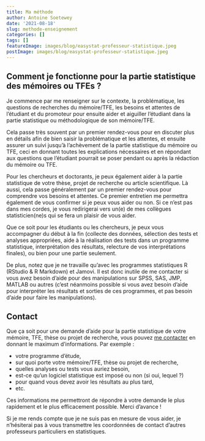 ```yaml
---
title: Ma méthode
author: Antoine Soetewey
date: '2021-08-18'
slug: methode-enseignement
categories: []
tags: []
featureImage: images/blog/easystat-professeur-statistique.jpeg
postImage: images/blog/easystat-professeur-statistique.jpeg
---
```


<!-- Ma méthode d'enseigement est différente en fonction que vous ayez besoin : -->

<!-- - de **cours particuliers** en statistique, probabilité, ou sur les logiciels R et Jamovi -->
<!-- - d'une aide à la réalisation des statistiques de votre **mémoire ou travail de fin d'études** (pour les étudiants), ou de votre **thèse ou article scientifique** (pour les doctorants et chercheurs) -->
<!-- - d'une **formation** sur le logiciel R ou Jamovi -->

<!-- ## Cours particuliers -->

<!-- Ma méthode d'enseignement est basée sur celle utilisée en travaux pratiques dans les universités, c'est-à-dire l'application de la théorie vue par le professeur en cours magistraux via des exercices et la compréhension de la matière (pourquoi ? comment ? à quoi ça sert ? l'interprétation, etc.), ce qui permettra à l'étudiant de mieux comprendre et donc mieux retenir. Je base mes cours sur la matière du professeur en y ajoutant mon expérience en tant qu'assistant en statistique et mon expertise quand c'est nécessaire. -->

<!-- De plus, je prends en compte les questions et interrogations de l'étudiant pour adapter le cours aux problèmes rencontrés. Cette méthode d'enseignement est donc particulièrement utile aux étudiants du supérieur (université ou haute école). -->

<!-- ## Mémoires, TFEs et recherches scientifiques -->

## Comment je fonctionne pour la partie statistique des mémoires ou TFEs ?

Je commence par me renseigner sur le contexte, la problématique, les questions de recherches du mémoire/TFE, les besoins et attentes de l'étudiant et du promoteur pour ensuite aider et aiguiller l'étudiant dans la partie statistique ou méthodologique de son mémoire/TFE.

Cela passe très souvent par un premier rendez-vous pour en discuter plus en détails afin de bien saisir la problématique et les attentes, et ensuite assurer un suivi jusqu'à l'achèvement de la partie statistique du mémoire ou TFE, ceci en donnant toutes les explications nécessaires et en répondant aux questions que l'étudiant pourrait se poser pendant ou après la rédaction du mémoire ou TFE.

Pour les chercheurs et doctorants, je peux également aider à la partie statistique de votre thèse, projet de recherche ou article scientifique. Là aussi, cela passe généralement par un premier rendez-vous pour comprendre vos besoins et attentes. Ce premier entretien me permettra également de vous confirmer si je peux vous aider ou non. Si ce n'est pas dans mes cordes, je vous redirigerai vers un(e) de mes collègues statisticien(ne)s qui se fera un plaisir de vous aider.

Que ce soit pour les étudiants ou les chercheurs, je peux vous accompagner du début à la fin (collecte des données, sélection des tests et analyses appropriées, aide à la réalisation des tests dans un programme statistique, interprétation des résultats, relecture de vos interprétations finales), ou bien pour une partie seulement.

De plus, notez que je ne travaille qu'avec les programmes statistiques R (RStudio & R Markdown) et Jamovi. Il est donc inutile de me contacter si vous avez besoin d'aide pour des manipulations sur SPSS, SAS, JMP, MATLAB ou autres (c'est néanmoins possible si vous avez besoin d'aide pour interpréter les résultats et sorties de ces programmes, et pas besoin d'aide pour faire les manipulations).

<!-- ## Formations -->

<!-- Ayant l'habitude de donner des formations et d'accompagner dans la partie statistique des mémoires/TFEs et projets de recherche sur R et Jamovi, il m’est aussi possible de dispenser des cours ou formations sur RStudio, R Markdown, R Shiny et Jamovi, que ça soit à des étudiants ou des travailleurs qui ont besoin d'approfondir (ou de découvrir) ces programmes statistiques. -->

<!-- Pour les travailleurs ou sociétés, vous trouverez plus d'informations via [datanalyze.be](https://datanalyze.be/). -->

## Contact

Que ça soit pour une demande d’aide pour la partie statistique de votre mémoire, TFE, thèse ou projet de recherche, vous pouvez [me contacter](/contact/) en donnant le maximum d’informations. Par exemple :

<!-- - l’intitulé et le code du cours, -->
<!-- - le contenu, -->
- votre programme d’étude,
- sur quoi porte votre mémoire/TFE, thèse ou projet de recherche,
- quelles analyses ou tests vous auriez besoin,
- est-ce qu'un logiciel statistique est imposé ou non (si oui, lequel ?)
- pour quand vous devez avoir les résultats au plus tard,
- etc.

Ces informations me permettront de répondre à votre demande le plus rapidement et le plus efficacement possible. Merci d’avance !

Si je me rends compte que je ne suis pas en mesure de vous aider, je n'hésiterai pas à vous transmettre les coordonnées de contact d'autres professeurs particuliers en statistiques.

<!-- ## En savoir plus -->

<!-- Apprenez-en plus sur moi et ma façon de travailler au travers de cette [interview](/blog/a-propos/). -->
